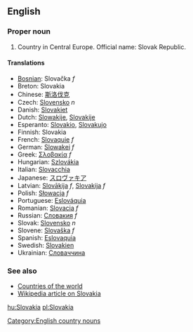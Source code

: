 ==English==

===Proper noun===

# Country in Central Europe. Official name: Slovak Republic.

====Translations====
*[[Bosnian]]: Slovačka ''f''
*Breton: Slovakia
*Chinese: [[斯洛伐克]]
*Czech: [[Slovensko]] ''n''
*Danish: [[Slovakiet]]
*Dutch: [[Slowakije]], [[Slovakije]]
*Esperanto: [[Slovakio]], [[Slovakujo]]
*Finnish: Slovakia
*French: [[Slovaquie]] ''f''
*German: [[Slowakei]] ''f''
*Greek: [[Σλοβακία]] ''f''
*Hungarian: [[Szlovákia]]
*Italian: [[Slovacchia]]
*Japanese: [[スロヴァキア]]
*Latvian: [[Slovākija]] ''f'', [[Slovakija]] ''f''
*Polish: [[Słowacja]] ''f''
*Portuguese: [[Eslováquia]]
*Romanian: [[Slovacia]] ''f''
*Russian: [[Словакия]] ''f''
*Slovak: [[Slovensko]] ''n''
*Slovene: [[Slovaška]] ''f''
*Spanish: [[Eslovaquia]]
*Swedish: [[Slovakien]]
*Ukrainian: [[Словаччина]]

===See also===
*[[Countries of the world]]
*[[w:Slovakia|Wikipedia article on Slovakia]]
[[Category:English country nouns]]

[[hu:Slovakia]]
[[pl:Slovakia]]